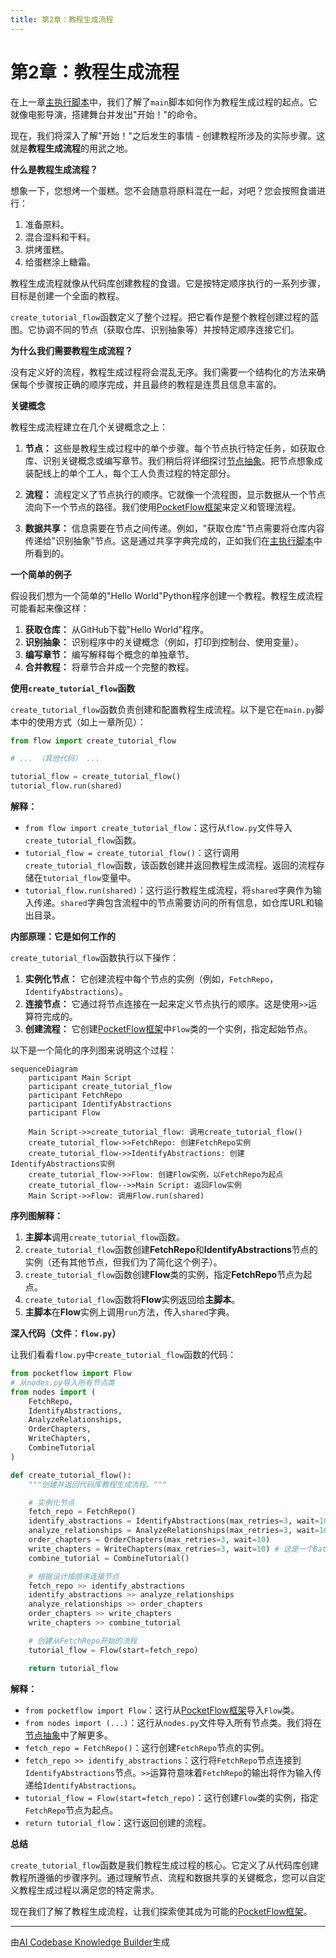 ```yaml
---
title: 第2章：教程生成流程
---
```


# 第2章：教程生成流程

在上一章[主执行脚本](01_主执行脚本.mdx)中，我们了解了`main`脚本如何作为教程生成过程的起点。它就像电影导演，搭建舞台并发出"开始！"的命令。

现在，我们将深入了解"开始！"之后发生的事情 - 创建教程所涉及的实际步骤。这就是**教程生成流程**的用武之地。

**什么是教程生成流程？**

想象一下，您想烤一个蛋糕。您不会随意将原料混在一起，对吧？您会按照食谱进行：

1. 准备原料。
2. 混合湿料和干料。
3. 烘烤蛋糕。
4. 给蛋糕涂上糖霜。

教程生成流程就像从代码库创建教程的食谱。它是按特定顺序执行的一系列步骤，目标是创建一个全面的教程。

`create_tutorial_flow`函数定义了整个过程。把它看作是整个教程创建过程的蓝图。它协调不同的节点（获取仓库、识别抽象等）并按特定顺序连接它们。

**为什么我们需要教程生成流程？**

没有定义好的流程，教程生成过程将会混乱无序。我们需要一个结构化的方法来确保每个步骤按正确的顺序完成，并且最终的教程是连贯且信息丰富的。

**关键概念**

教程生成流程建立在几个关键概念之上：

1. **节点：** 这些是教程生成过程中的单个步骤。每个节点执行特定任务，如获取仓库、识别关键概念或编写章节。我们稍后将详细探讨[节点抽象](06_节点抽象.mdx)。把节点想象成装配线上的单个工人，每个工人负责过程的特定部分。

2. **流程：** 流程定义了节点执行的顺序。它就像一个流程图，显示数据从一个节点流向下一个节点的路径。我们使用[PocketFlow框架](03_PocketFlow框架.mdx)来定义和管理流程。

3. **数据共享：** 信息需要在节点之间传递。例如，"获取仓库"节点需要将仓库内容传递给"识别抽象"节点。这是通过共享字典完成的，正如我们在[主执行脚本](01_主执行脚本.mdx)中所看到的。

**一个简单的例子**

假设我们想为一个简单的"Hello World"Python程序创建一个教程。教程生成流程可能看起来像这样：

1. **获取仓库：** 从GitHub下载"Hello World"程序。
2. **识别抽象：** 识别程序中的关键概念（例如，打印到控制台、使用变量）。
3. **编写章节：** 编写解释每个概念的单独章节。
4. **合并教程：** 将章节合并成一个完整的教程。

**使用`create_tutorial_flow`函数**

`create_tutorial_flow`函数负责创建和配置教程生成流程。以下是它在`main.py`脚本中的使用方式（如上一章所见）：

```python
from flow import create_tutorial_flow

# ... （其他代码） ...

tutorial_flow = create_tutorial_flow()
tutorial_flow.run(shared)
```

**解释：**

* `from flow import create_tutorial_flow`：这行从`flow.py`文件导入`create_tutorial_flow`函数。
* `tutorial_flow = create_tutorial_flow()`：这行调用`create_tutorial_flow`函数，该函数创建并返回教程生成流程。返回的流程存储在`tutorial_flow`变量中。
* `tutorial_flow.run(shared)`：这行运行教程生成流程，将`shared`字典作为输入传递。`shared`字典包含流程中的节点需要访问的所有信息，如仓库URL和输出目录。

**内部原理：它是如何工作的**

`create_tutorial_flow`函数执行以下操作：

1. **实例化节点：** 它创建流程中每个节点的实例（例如，`FetchRepo`，`IdentifyAbstractions`）。
2. **连接节点：** 它通过将节点连接在一起来定义节点执行的顺序。这是使用`>>`运算符完成的。
3. **创建流程：** 它创建[PocketFlow框架](03_PocketFlow框架.mdx)中`Flow`类的一个实例，指定起始节点。

以下是一个简化的序列图来说明这个过程：

```mermaid
sequenceDiagram
    participant Main Script
    participant create_tutorial_flow
    participant FetchRepo
    participant IdentifyAbstractions
    participant Flow

    Main Script->>create_tutorial_flow: 调用create_tutorial_flow()
    create_tutorial_flow->>FetchRepo: 创建FetchRepo实例
    create_tutorial_flow->>IdentifyAbstractions: 创建IdentifyAbstractions实例
    create_tutorial_flow->>Flow: 创建Flow实例，以FetchRepo为起点
    create_tutorial_flow-->>Main Script: 返回Flow实例
    Main Script->>Flow: 调用Flow.run(shared)
```

**序列图解释：**

1. **主脚本**调用`create_tutorial_flow`函数。
2. `create_tutorial_flow`函数创建**FetchRepo**和**IdentifyAbstractions**节点的实例（还有其他节点，但我们为了简化这个例子）。
3. `create_tutorial_flow`函数创建**Flow**类的实例，指定**FetchRepo**节点为起点。
4. `create_tutorial_flow`函数将**Flow**实例返回给**主脚本**。
5. **主脚本**在**Flow**实例上调用`run`方法，传入`shared`字典。

**深入代码（文件：`flow.py`）**

让我们看看`flow.py`中`create_tutorial_flow`函数的代码：

```python
from pocketflow import Flow
# 从nodes.py导入所有节点类
from nodes import (
    FetchRepo,
    IdentifyAbstractions,
    AnalyzeRelationships,
    OrderChapters,
    WriteChapters,
    CombineTutorial
)

def create_tutorial_flow():
    """创建并返回代码库教程生成流程。"""

    # 实例化节点
    fetch_repo = FetchRepo()
    identify_abstractions = IdentifyAbstractions(max_retries=3, wait=10)
    analyze_relationships = AnalyzeRelationships(max_retries=3, wait=10)
    order_chapters = OrderChapters(max_retries=3, wait=10)
    write_chapters = WriteChapters(max_retries=3, wait=10) # 这是一个BatchNode
    combine_tutorial = CombineTutorial()

    # 根据设计按顺序连接节点
    fetch_repo >> identify_abstractions
    identify_abstractions >> analyze_relationships
    analyze_relationships >> order_chapters
    order_chapters >> write_chapters
    write_chapters >> combine_tutorial

    # 创建从FetchRepo开始的流程
    tutorial_flow = Flow(start=fetch_repo)

    return tutorial_flow
```

**解释：**

* `from pocketflow import Flow`：这行从[PocketFlow框架](03_PocketFlow框架.mdx)导入`Flow`类。
* `from nodes import (...)`：这行从`nodes.py`文件导入所有节点类。我们将在[节点抽象](06_节点抽象.mdx)中了解更多。
* `fetch_repo = FetchRepo()`：这行创建`FetchRepo`节点的实例。
* `fetch_repo >> identify_abstractions`：这行将`FetchRepo`节点连接到`IdentifyAbstractions`节点。`>>`运算符意味着`FetchRepo`的输出将作为输入传递给`IdentifyAbstractions`。
* `tutorial_flow = Flow(start=fetch_repo)`：这行创建`Flow`类的实例，指定`FetchRepo`节点为起点。
* `return tutorial_flow`：这行返回创建的流程。

**总结**

`create_tutorial_flow`函数是我们教程生成过程的核心。它定义了从代码库创建教程所遵循的步骤序列。通过理解节点、流程和数据共享的关键概念，您可以自定义教程生成过程以满足您的特定需求。

现在我们了解了教程生成流程，让我们探索使其成为可能的[PocketFlow框架](03_PocketFlow框架.mdx)。


---

由[AI Codebase Knowledge Builder](https://github.com/The-Pocket/Tutorial-Codebase-Knowledge)生成 